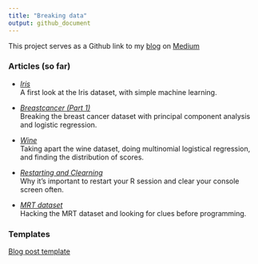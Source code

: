 ```yaml
---
title: "Breaking data"
output: github_document
---
```


This project serves as a Github link to my [blog](https://medium.com/@jgendrinal) on [Medium](https://medium.com/)

### Articles (so far)

- *[Iris](iris/iris_post.md)*  
A first look at the Iris dataset, with simple machine learning.

- *[Breastcancer (Part 1)](breastcancer/breastcancer_post1.md)*  
Breaking the breast cancer dataset with principal component analysis and logistic regression.

- *[Wine](wine/wine_post.md)*  
Taking apart the wine dataset, doing multinomial logistical regression, and finding the distribution of scores.

- *[Restarting and Clearning](environment/restart_and_clear.md)*  
Why it's important to restart your R session and clear your console screen often.

- *[MRT dataset](mrt/mrt_post.md)*  
Hacking the MRT dataset and looking for clues before programming.

### Templates

[Blog post template](blogfrancis/inst/rmarkdown/templates/blog_template/skeleton/skeleton.Rmd)
